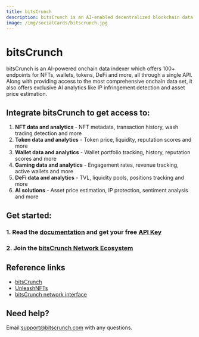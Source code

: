 ```yaml
---
title: bitsCrunch
description: bitsCrunch is an AI-enabled decentralized blockchain data network
image: /img/socialCards/bitscrunch.jpg
---
```


# bitsCrunch

bitsCrunch is an AI-powered onchain data indexer which offers 100+ endpoints for NFTs, wallets, tokens, DeFi and more, all through a single API. Along with providing access to the most comprehensive onchain data set, it also offers exclusive AI analytics like IP infringement detection and asset price estimation.

## Integrate bitsCrunch to get access to:

1. **NFT data and analytics** - NFT metadata, transaction history, wash trading detection and more
2. **Token data and analytics** -  Token price, liquidity, reputation scores and more
3. **Wallet data and analytics** - Wallet portfolio tracking, history, reputation scores and more
4. **Gaming data and analytics** - Engagement rates, revenue tracking, active wallets and more
5. **DeFi data and analytics** - TVL, liquidity pools, positions tracking and more
6. **AI solutions** - Asset price estimation, IP protection, sentiment analysis and more

## Get started:

### 1. Read the [documentation](https://docs.unleashnfts.com/docs/about) and get your free [API Key](https://unleashnfts.com/pricing)
### 2. Join the [bitsCrunch Network Ecosystem](https://docs.bitscrunch.com/docs/overview/about)

## Reference links

- [bitsCrunch](https://bitscrunch.com/)
- [UnleashNFTs](https://unleashnfts.com/)
- [bitsCrunch network interface](https://app.bitscrunch.com/)

## Need help?

Email [support@bitscrunch.com](mailto:support@bitscrunch.com) with any questions.
